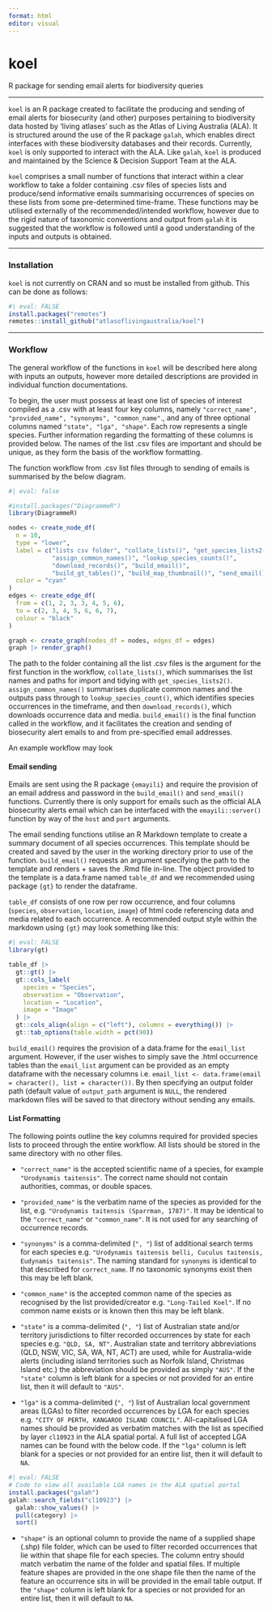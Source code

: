 ```yaml
---
format: html
editor: visual
---
```


# koel

R package for sending email alerts for biodiversity queries

------------------------------------------------------------------------

`koel` is an R package created to facilitate the producing and sending of email alerts for biosecurity (and other) purposes pertaining to biodiversity data hosted by 'living atlases' such as the Atlas of Living Australia (ALA). It is structured around the use of the R package `galah`, which enables direct interfaces with these biodiversity databases and their records. Currently, `koel` is only supported to interact with the ALA. Like `galah`, `koel` is produced and maintained by the Science & Decision Support Team at the ALA.

`koel` comprises a small number of functions that interact within a clear workflow to take a folder containing .csv files of species lists and produce/send informative emails summarising occurrences of species on these lists from some pre-determined time-frame. These functions may be utilised externally of the recommended/intended workflow, however due to the rigid nature of taxonomic conventions and output from `galah` it is suggested that the workflow is followed until a good understanding of the inputs and outputs is obtained.

------------------------------------------------------------------------

### Installation

`koel` is not currently on CRAN and so must be installed from github. This can be done as follows:

```r
#| eval: FALSE
install.packages("remotes")
remotes::install_github("atlasoflivingaustralia/koel")
```

------------------------------------------------------------------------

### Workflow

The general workflow of the functions in `koel` will be described here along with inputs an outputs, however more detailed descriptions are provided in individual function documentations.

To begin, the user must possess at least one list of species of interest compiled as a .csv with at least four key columns, namely `"correct_name", "provided_name", "synonyms", "common_name"`., and any of three optional columns named `"state", "lga", "shape"`. Each row represents a single species. Further information regarding the formatting of these columns is provided below. The names of the list .csv files are important and should be unique, as they form the basis of the workflow formatting.

The function workflow from .csv list files through to sending of emails is summarised by the below diagram.

```r
#| eval: false

#install.packages("DiagrammeR")
library(DiagrammeR)

nodes <- create_node_df(
  n = 10,
  type = "lower",
  label = c("lists csv folder", "collate_lists()", "get_species_lists2()",
            "assign_common_names()", "lookup_species_counts()",
            "download_records()", "build_email()",
            "build_gt_tables()", "build_map_thumbnail()", "send_email()"),
  color = "cyan"
)
edges <- create_edge_df(
  from = c(1, 2, 3, 3, 4, 5, 6),
  to = c(2, 3, 4, 5, 6, 6, 7),
  colour = "black"
)

graph <- create_graph(nodes_df = nodes, edges_df = edges)
graph |> render_graph()
```

The path to the folder containing all the list .csv files is the argument for the first function in the workflow, `collate_lists()`, which summarises the list names and paths for import and tidying with `get_species_lists2()`. `assign_common_names()` summarises duplicate common names and the outputs pass through to `lookup_species_count()`, which identifies species occurrences in the timeframe, and then `download_records()`, which downloads occurrence data and media. `build_email()` is the final function called in the workflow, and it facilitates the creation and sending of biosecurity alert emails to and from pre-specified email addresses.

An example workflow may look

#### Email sending

Emails are sent using the R package `{emayili}` and require the provision of an email address and password in the `build_email()` and `send_email()` functions. Currently there is only support for emails such as the official ALA biosecurity alerts email which can be interfaced with the `emayili::server()` function by way of the `host` and `port` arguments.

The email sending functions utilise an R Markdown template to create a summary document of all species occurrences. This template should be created and saved by the user in the working directory prior to use of the function. `build_email()` requests an argument specifying the path to the template and renders + saves the .Rmd file in-line. The object provided to the template is a data.frame named `table_df` and we recommended using package `{gt}` to render the dataframe.

`table_df` consists of one row per row occurrence, and four columns (`species`, `observation`, `location`, `image`) of html code referencing data and media related to each occurrence. A recommended output style within the markdown using `{gt}` may look something like this:

```r
#| eval: FALSE
library(gt)

table_df |>
  gt::gt() |>
  gt::cols_label(
    species = "Species",
    observation = "Observation",
    location = "Location",
    image = "Image"
  ) |>
  gt::cols_align(align = c("left"), columns = everything()) |>
  gt::tab_options(table.width = pct(90))
```

`build_email()` requires the provision of a data.frame for the `email_list` argument. However, if the user wishes to simply save the .html occurrence tables than the `email_list` argument can be provided as an empty dataframe with the necessary columns i.e. `email_list <- data.frame(email = character(), list = character())`. By then specifying an output folder path (default value of `output_path` argument is `NULL`, the rendered markdown files will be saved to that directory without sending any emails.

#### List Formatting

The following points outline the key columns required for provided species lists to proceed through the entire workflow. All lists should be stored in the same directory with no other files.

-   `"correct_name"` is the accepted scientific name of a species, for example `"Urodynamis taitensis"`. The correct name should not contain authorities, commas, or double spaces.

-   `"provided_name"` is the verbatim name of the species as provided for the list, e.g. `"Urodynamis taitensis (Sparrman, 1787)"`. It may be identical to the `"correct_name"` or `"common_name"`. It is not used for any searching of occurrence records.

-   `"synonyms"` is a comma-delimited (`", "`) list of additional search terms for each species e.g. `"Urodynamis taitensis belli, Cuculus taitensis, Eudynamis taitensis"`. The naming standard for `synonyms` is identical to that described for `correct_name`. If no taxonomic synonyms exist then this may be left blank.

-   `"common_name"` is the accepted common name of the species as recognised by the list provided/creator e.g. `"Long-Tailed Koel"`. If no common name exists or is known then this may be left blank.

-   `"state"` is a comma-delimited (`", "`) list of Australian state and/or territory jurisdictions to filter recorded occurrences by state for each species e.g. `"QLD, SA, NT"`. Australian state and territory abbreviations (QLD, NSW, VIC, SA, WA, NT, ACT) are used, while for Australia-wide alerts (including island territories such as Norfolk Island, Christmas Island etc.) the abbreviation should be provided as simply `"AUS"`. If the `"state"` column is left blank for a species or not provided for an entire list, then it will default to `"AUS"`.

-   `"lga"` is a comma-delimited (`", "`) list of Australian local government areas (LGAs) to filter recorded occurrences by LGA for each species e.g. `"CITY OF PERTH, KANGAROO ISLAND COUNCIL"`. All-capitalised LGA names should be provided as verbatim matches with the list as specified by layer `cl10923` in the ALA spatial portal. A full list of accepted LGA names can be found with the below code. If the `"lga"` column is left blank for a species or not provided for an entire list, then it will default to `NA`.

```r
#| eval: FALSE
# Code to view all available LGA names in the ALA spatial portal
install.packages("galah")
galah::search_fields("cl10923") |>
  galah::show_values() |>
  pull(category) |>
  sort()
```

-   `"shape"` is an optional column to provide the name of a supplied shape (.shp) file folder, which can be used to filter recorded occurrences that lie within that shape file for each species. The column entry should match verbatim the name of the folder and spatial files. If multiple feature shapes are provided in the one shape file then the name of the feature an occurrence sits in will be provided in the email table output. If the `"shape"` column is left blank for a species or not provided for an entire list, then it will default to `NA`.
